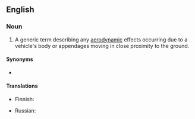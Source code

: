 ==English==

===Noun===
{{en-noun}}

# {{lb|en|aeronautics}} A generic term describing any [[aerodynamic]] effects occurring due to a vehicle's body or appendages moving in close proximity to the ground.

====Synonyms====
* {{l|en|wing in ground effect}}

====Translations====
{{trans-top|aerodynamic effect}}
* Finnish: {{t|fi|maavaikutus}}
{{trans-mid}}
* Russian: {{t|ru|экранный эффе́кт|m}}
{{trans-bottom}}